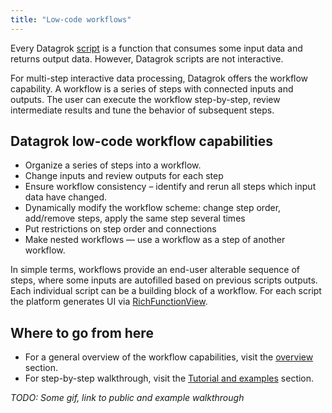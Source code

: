 ```yaml
---
title: "Low-code workflows"
---
```


Every Datagrok [script](../scripting) is a function that consumes some input data
and returns output data.
However, Datagrok scripts are not interactive.

For multi-step interactive data processing, Datagrok offers the workflow capability.
A workflow is a series of steps with connected inputs and outputs.
The user can execute the workflow step-by-step,
review intermediate results and tune the behavior of subsequent steps.

## Datagrok low-code workflow capabilities

* Organize a series of steps into a workflow.
* Change inputs and review outputs for each step
* Ensure workflow consistency – identify and rerun all steps which input data have changed.
* Dynamically modify the workflow scheme: change step order, add/remove steps, apply the same step several times
* Put restrictions on step order and connections
* Make nested workflows — use a workflow as a step of another workflow.

In simple terms, workflows provide an end-user alterable sequence of
steps, where some inputs are autofilled based on previous scripts
outputs.
Each individual script can be a building block of a workflow.
For each script the platform generates UI via
[RichFunctionView](../scripting/advanced-scripting/rich-function-view).

## Where to go from here

* For a general overview of the workflow capabilities,
  visit the [overview](./overview.mdx) section.
* For step-by-step walkthrough, visit the
  [Tutorial and examples](examples.mdx) section.


_TODO: Some gif, link to public and example walkthrough_

